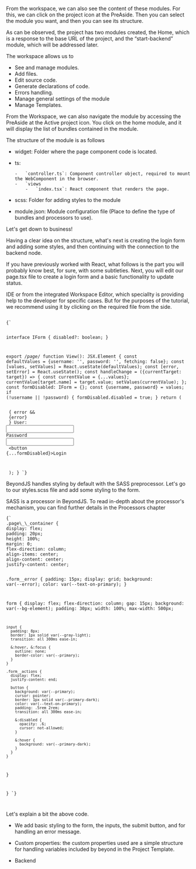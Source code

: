 
<DocHeader pretitle="Tutorial" title="First module" />

From the workspace, we can also see the content of these modules. For this, we can click on the project icon at the PreAside. Then you can select the module you want, and then you can see its structure.

As can be observed, the project has two modules created, the Home, which is a response to the base URL of the project, and the “start-backend” module, which will be addressed later.

The workspace allows us to

-   See and manage modules.
-   Add files.
-   Edit source code.
-   Generate declarations of code.
-   Errors handling.
-   Manage general settings of the module
-   Manage Templates.

From the Workspace, we can also navigate the module by accessing the PreAside at the Active project icon. You click on the home module, and it will display the list of bundles contained in the module.

The structure of the module is as follows

-   widget: Folder where the page component code is located.
-   ts:

        -   `controller.ts`: Component controller object, required to mount the WebComponent in the browser.
        -   `views
            -   `index.tsx`: React component that renders the page.

-   scss: Folder for adding styles to the module

-   module.json: Module configuration file (Place to define the type of bundles and processors to use).

Let's get down to business!

Having a clear idea on the structure, what's next is creating the login form and adding some styles, and then continuing with the connection to the backend node.

<Title>Form Creation</Title>

If you have previously worked with React, what follows is the part you will probably know best, for sure, with some subtleties. Next, you will edit our page.tsx file to create a login form and a basic functionality to update status.

IDE or from the integrated Workspace Editor, which speciallty is providing help to the developer for specific cases. But for the purposes of the tutorial, we recommend using it by clicking on the required file from the side.

<Code>
{`

interface IForm {
disabled?: boolean;
}

export /*page*/
function View(): JSX.Element {
    const defaultValues = {username: '', password: '', fetching: false};
    const [values, setValues] = React.useState(defaultValues);
    const [error, setError] = React.useState();
    const handleChange = ({currentTarget: target}) => {
        const currentValue = {...values};
        currentValue[target.name] = target.value;
        setValues(currentValue);
    };
    const formDisabled: IForm = {};
    const {username, password} = values;
    if (!username || !password) {
        formDisabled.disabled = true;
    }
     return (
        <div className="page__container">
            <form>
                {
                    error &&
                    <div className="form__error">
                        {error}
                    </div>
                }
                <label>User: </label>
                <input onChange={handleChange} type="text" name="username"/>
                <label>Password</label>
                <input onChange={handleChange} type="password" name="password"/>
                <div className="form__actions">
                    <button {...formDisabled}>Login</button>
                </div>
            </form>
        </div>
    );
}
`}
</Code>

<Title>Styles</Title>

BeyondJS handles styling by default with the SASS preprocessor. Let's go to our styles.scss file and add some styling to the form.

<div className="block__note">
	SASS is a processor in BeyondJS. To read in-depth about the processor's mechanism, you can find further details in the <Link to="/docs/processors">Processors chapter</Link>
</div>

<Code>
{`
.page\_\_container {
display: flex;
padding: 20px;
height: 100%;
margin: 0;
flex-direction: column;
align-items: center;
align-content: center;
justify-content: center;

.form\_\_error {
padding: 15px;
display: grid;
background: var(--error);
color: var(--text-on-primary);
}

form {
display: flex;
flex-direction: column;
gap: 15px;
background: var(--bg-element);
padding: 30px;
width: 100%;
max-width: 500px;

    input {
      padding: 8px;
      border: 1px solid var(--gray-light);
      transition: all 300ms ease-in;

      &:hover, &:focus {
        outline: none;
        border-color: var(--primary);
      }
    }

    .form__actions {
      display: flex;
      justify-content: end;

      button {
        background: var(--primary);
        cursor: pointer;
        border: 1px solid var(--primary-dark);
        color: var(--text-on-primary);
        padding: .5rem 2rem;
        transition: all 300ms ease-in;

        &:disabled {
          opacity: .6;
          cursor: not-allowed;
        }

        &:hover {
          background: var(--primary-dark);
        }
      }
    }

}

}
`}

</Code>

Let's explain a bit the above code.

-   We add basic styling to the form, the inputs, the submit button, and for handling an error message.
-   Custom properties: the custom properties used are a simple structure for handling variables included by beyond in the <Link to="/template">Project Template.</Link>

-   <Link to="/docs/tutorial/backend">Backend</Link>
